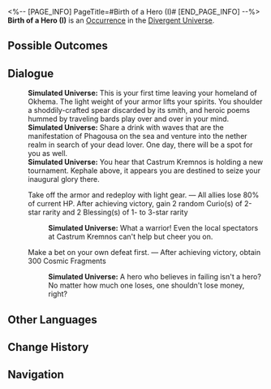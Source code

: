 <%-- [PAGE_INFO]
PageTitle=#Birth of a Hero (I)#
[END_PAGE_INFO] --%>
{{Stub}}
{{Simulated Universe Event Infobox
|id            = 25901
|title         = 
|image         = <!--TBA: SpriteOutput/Rogue/RandomEvent/PicRogueEvent_32.png-->
|domains_su    = 
|domains_swarm = 
|domains_gng   = 
|domains_du    = Unknown
|domains_und   = 
|requirements  = 
|prev          = 
|next          = 
|characters    = 
|factions      = 
|order         = 
|order_du      = 142
}}
'''Birth of a Hero (I)''' is an [[Divergent Universe/Occurrence|Occurrence]] in the [[Divergent Universe]].

==Possible Outcomes==
{{Possible Outcomes
|choice_1 = Take off the armor and redeploy with light gear.
|result_1 = All allies lose 80% of current HP. After achieving victory, gain 2 random Curio(s) of 2-star rarity and 2 Blessing(s) of 1- to 3-star rarity

|choice_2 = Make a bet on your own defeat first.
|result_2 = After achieving victory, obtain 300 Cosmic Fragments

}}
<!--
==Gameplay Notes==
* 
-->
==Dialogue==
{{Dialogue Start}}
:'''Simulated Universe:''' This is your first time leaving your homeland of Okhema. The light weight of your armor lifts your spirits. You shoulder a shoddily-crafted spear discarded by its smith, and heroic poems hummed by traveling bards play over and over in your mind.
:'''Simulated Universe:''' Share a drink with waves that are the manifestation of Phagousa on the sea and venture into the nether realm in search of your dead lover. One day, there will be a spot for you as well.
:'''Simulated Universe:''' You hear that Castrum Kremnos is holding a new tournament. Kephale above, it appears you are destined to seize your inaugural glory there.
:{{DIcon|Star}} Take off the armor and redeploy with light gear. &mdash; All allies lose 80% of current HP. After achieving victory, gain 2 random Curio(s) of 2-star rarity and 2 Blessing(s) of 1- to 3-star rarity
::'''Simulated Universe:''' What a warrior! Even the local spectators at Castrum Kremnos can't help but cheer you on.
:{{DIcon|Star}} Make a bet on your own defeat first. &mdash; After achieving victory, obtain 300 Cosmic Fragments
::'''Simulated Universe:''' A hero who believes in failing isn't a hero? No matter how much one loses, one shouldn't lose money, right?
{{Dialogue End}}

==Other Languages==
{{Other Languages
|en   = Birth of a Hero (I)
|zhs  = 英雄的诞生（其一）
|zht  = 英雄的誕生（其一）
|ja   = 英雄の誕生（その一）
|ko   = 영웅의 탄생(1)
|es   = El nacimiento de un héroe I
|fr   = Naissance d'un héros (I)
|ru   = Рождение героя I
|th   = กำเนิดวีรชน (I)
|vi   = Sự Ra Đời Của Anh Hùng (I)
|de   = Geburt eines Helden (I)
|id   = Lahirnya Pahlawan 1
|pt   = O Nascimento de um Herói (I)
}}

==Change History==
{{Change History|3.1}}

==Navigation==
{{Occurrence Navbox}}